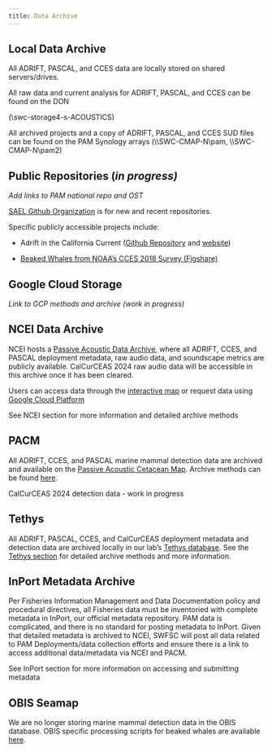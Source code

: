 ```yaml
---
title: Data Archive
---
```


## Local Data Archive

All ADRIFT, PASCAL, and CCES data are locally stored on shared servers/drives.

All raw data and current analysis for ADRIFT, PASCAL, and CCES can be found on the DON

(\\swc-storage4-s\MMTD-ACOUSTICS)

All archived projects and a copy of ADRIFT, PASCAL, and CCES SUD files can be found on the PAM Synology arrays (\\\\SWC-CMAP-N\\pam, \\\\SWC-CMAP-N\\pam2)

## Public Repositories (*in progress)*

*Add links to PAM national repo and OST*

[SAEL Github Organization](https://github.com/SAEL-SWFSC) is for new and recent repositories.

Specific publicly accessible projects include:

-   Adrift in the California Current ([Github Repository](https://github.com/SAEL-SWFSC/Adrift){target="_blank"} and [website](https://sael-swfsc.github.io/Adrift/))

-   [Beaked Whales from NOAA's CCES 2018 Survey (Figshare)](https://figshare.com/projects/Beaked_Whale_Acoustic_Events_from_Drifting_Acoustic_Recordings_during_NOAA_s_CCES_2018_Survey/94511)

## Google Cloud Storage

*Link to GCP methods and archive (work in progress)*

## NCEI Data Archive

NCEI hosts a [Passive Acoustic Data Archive](https://www.ncei.noaa.gov/products/passive-acoustic-data), where all ADRIFT, CCES, and PASCAL deployment metadata, raw audio data, and soundscape metrics are publicly available. CalCurCEAS 2024 raw audio data will be accessible in this archive once it has been cleared.

Users can access data through the [interactive map](https://www.ncei.noaa.gov/maps/passive-acoustic-data/) or request data using [Google Cloud Platform](https://console.cloud.google.com/marketplace/details/noaa-public/passive_acoustic_monitoring?pli=1&project=ggn-nmfs-pamdata-prod-1)

See NCEI section for more information and detailed archive methods

## PACM

All ADRIFT, CCES, and PASCAL marine mammal detection data are archived and available on the [Passive Acoustic Cetacean Map](https://apps-nefsc.fisheries.noaa.gov/pacm/#/). Archive methods can be found [here](https://github.com/Kourtney-Burger/ADRIFT-PACM).

CalCurCEAS 2024 detection data - work in progress

## Tethys

All ADRIFT, PASCAL, CCES, and CalCurCEAS deployment metadata and detection data are archived locally in our lab's [Tethys database](https://tethys.sdsu.edu/). See the [Tethys section](https://sael-swfsc.github.io/SAEL-lab-manual/content/Data-Archive-Tethys.html) for detailed archive methods and more information.

## InPort Metadata Archive

Per Fisheries Information Management and Data Documentation policy and procedural directives, all Fisheries data must be inventoried with complete metadata in InPort, our official metadata repository. PAM data is complicated, and there is no standard for posting metadata to InPort. Given that detailed metadata is archived to NCEI, SWFSC will post all data related to PAM Deployments/data collection efforts and ensure there is a link to access additional data/metadata via NCEI and PACM.

See InPort section for more information on accessing and submitting metadata

## OBIS Seamap

We are no longer storing marine mammal detection data in the OBIS database. OBIS specific processing scripts for beaked whales are available [here](https://github.com/TaikiSan21/PAMpal/blob/735dfec50b3c6feaa8772765d752e8260363a2c5/devel/OBIS_Functions.R).
